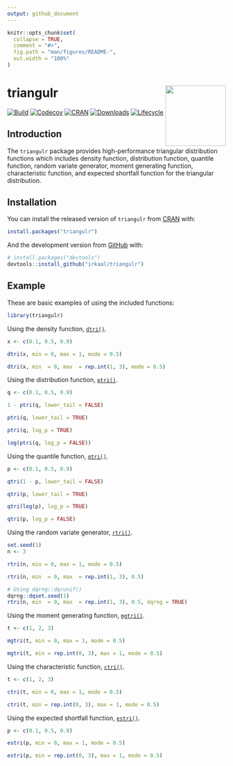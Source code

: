 ```yaml
---
output: github_document
---
```


<!-- README.md is generated from README.Rmd. Please edit that file -->

```r
knitr::opts_chunk$set(
  collapse = TRUE,
  comment = "#>",
  fig.path = "man/figures/README-",
  out.width = "100%"
)
```

# triangulr <a href="https://irkaal.github.io/triangulr/"><img src="man/figures/logo.png" align="right" height="139" /></a>

[![Build](https://github.com/irkaal/triangulr/workflows/R-CMD-check/badge.svg)](https://github.com/irkaal/triangulr/actions)
[![Codecov](https://codecov.io/gh/irkaal/triangulr/branch/master/graph/badge.svg)](https://codecov.io/gh/irkaal/triangulr?branch=master)
[![CRAN](http://www.r-pkg.org/badges/version/triangulr)](https://cran.r-project.org/package=triangulr)
[![Downloads](http://cranlogs.r-pkg.org/badges/triangulr)](https://cran.r-project.org/package=triangulr)
[![Lifecycle](https://img.shields.io/badge/lifecycle-stable-brightgreen.svg)](https://www.tidyverse.org/lifecycle/#stable)


## Introduction

The `triangulr` package provides high-performance triangular distribution
functions which includes density function, distribution function, quantile
function, random variate generator, moment generating function, characteristic 
function, and expected shortfall function for the triangular distribution.


## Installation

You can install the released version of `triangulr` from [CRAN](https://CRAN.R-project.org) with:

``` r
install.packages("triangulr")
```

And the development version from [GitHub](https://github.com/) with:

``` r
# install.packages("devtools")
devtools::install_github("irkaal/triangulr")
```

## Example

These are basic examples of using the included functions:

```r
library(triangulr)
```

Using the density function, [`dtri()`](https://irkaal.github.io/triangulr/reference/Triangular.html).

```r
x <- c(0.1, 0.5, 0.9)

dtri(x, min = 0, max = 1, mode = 0.5)

dtri(x, min  = 0, max  = rep.int(1, 3), mode = 0.5)
```

Using the distribution function, [`ptri()`](https://irkaal.github.io/triangulr/reference/Triangular.html).

```r
q <- c(0.1, 0.5, 0.9)

1 - ptri(q, lower_tail = FALSE)

ptri(q, lower_tail = TRUE)

ptri(q, log_p = TRUE)

log(ptri(q, log_p = FALSE))
```

Using the quantile function, [`qtri()`](https://irkaal.github.io/triangulr/reference/Triangular.html).

```r
p <- c(0.1, 0.5, 0.9)

qtri(1 - p, lower_tail = FALSE)

qtri(p, lower_tail = TRUE)

qtri(log(p), log_p = TRUE)

qtri(p, log_p = FALSE)
```

Using the random variate generator, [`rtri()`](https://irkaal.github.io/triangulr/reference/Triangular.html).

```r
set.seed(1)
n <- 3

rtri(n, min = 0, max = 1, mode = 0.5)

rtri(n, min  = 0, max  = rep.int(1, 3), 0.5)

# Using dqrng::dqrunif()
dqrng::dqset.seed(1)
rtri(n, min  = 0, max  = rep.int(1, 3), 0.5, dqrng = TRUE)
```

Using the moment generating function, [`mgtri()`](https://irkaal.github.io/triangulr/reference/Triangular.html).

```r
t <- c(1, 2, 3)

mgtri(t, min = 0, max = 1, mode = 0.5)

mgtri(t, min = rep.int(0, 3), max = 1, mode = 0.5)
```

Using the characteristic function, [`ctri()`](https://irkaal.github.io/triangulr/reference/Triangular.html).

```r
t <- c(1, 2, 3)

ctri(t, min = 0, max = 1, mode = 0.5)

ctri(t, min = rep.int(0, 3), max = 1, mode = 0.5)
```

Using the expected shortfall function, [`estri()`](https://irkaal.github.io/triangulr/reference/Triangular.html).

```r
p <- c(0.1, 0.5, 0.9)

estri(p, min = 0, max = 1, mode = 0.5)

estri(p, min = rep.int(0, 3), max = 1, mode = 0.5)
```

